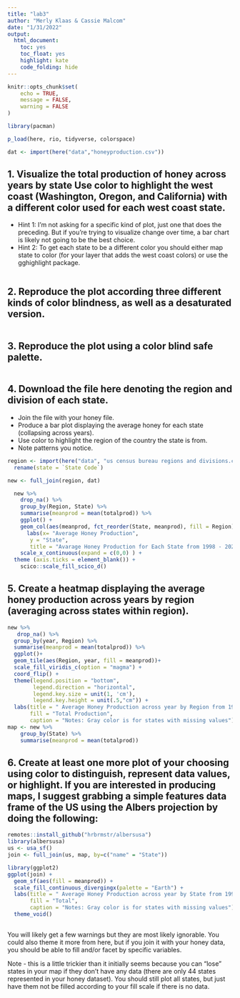 ```yaml
---
title: "lab3"
author: "Merly Klaas & Cassie Malcom"
date: "1/31/2022"
output:
  html_document:
    toc: yes
    toc_float: yes
    highlight: kate
    code_folding: hide
---
```


```r
knitr::opts_chunk$set(
	echo = TRUE,
	message = FALSE,
	warning = FALSE
)
```

```r
library(pacman)

p_load(here, rio, tidyverse, colorspace)

dat <- import(here("data","honeyproduction.csv"))
```

## 1. Visualize the total production of honey across years by state Use color to highlight the west coast (Washington, Oregon, and California) with a different color used for each west coast state.

  * Hint 1: I’m not asking for a specific kind of plot, just one that does the preceding. But if you’re trying to visualize change over time, a bar chart is likely not going to be the best choice.
  * Hint 2: To get each state to be a different color you should either map state to color (for your layer that adds the west coast colors) or use the gghighlight package.

```r

```
  
  
## 2. Reproduce the plot according three different kinds of color blindness, as well as a desaturated version.
```r

```

## 3. Reproduce the plot using a color blind safe palette.

```r

```

## 4. Download the file here denoting the region and division of each state.
  * Join the file with your honey file.
  * Produce a bar plot displaying the average honey for each state (collapsing across years).
  * Use color to highlight the region of the country the state is from.
  * Note patterns you notice.
  
```r
region <- import(here("data", "us census bureau regions and divisions.csv")) %>% 
  rename(state = `State Code`) 

new <- full_join(region, dat)

  new %>% 
    drop_na() %>% 
    group_by(Region, State) %>% 
    summarise(meanprod = mean(totalprod)) %>% 
    ggplot() +
    geom_col(aes(meanprod, fct_reorder(State, meanprod), fill = Region)) + 
      labs(x= "Average Honey Production",
       y = "State",
       title = "Avarage Honey Production for Each State from 1998 - 2021") +
    scale_x_continuous(expand = c(0,0) ) + 
  theme (axis.ticks = element_blank()) + 
    scico::scale_fill_scico_d()
```


  
## 5. Create a heatmap displaying the average honey production across years by region (averaging across states within region).
```r
new %>% 
   drop_na() %>% 
  group_by(year, Region) %>% 
  summarise(meanprod = mean(totalprod)) %>%
  ggplot()+ 
  geom_tile(aes(Region, year, fill = meanprod))+
  scale_fill_viridis_c(option = "magma") +
  coord_flip() +
  theme(legend.position = "bottom",
        legend.direction = "horizontal",
        legend.key.size = unit(1, 'cm'),
        legend.key.height = unit(.5,"cm")) +
  labs(title = " Average Honey Production across year by Region from 1998 - 2012",
       fill = "Total Production", 
       caption = "Notes: Gray color is for states with missing values")
map <- new %>% 
    group_by(State) %>% 
    summarise(meanprod = mean(totalprod)) 

```

## 6. Create at least one more plot of your choosing using color to distinguish, represent data values, or highlight. If you are interested in producing maps, I suggest grabbing a simple features data frame of the US using the Albers projection by doing the following:

```r
remotes::install_github("hrbrmstr/albersusa")
library(albersusa)
us <- usa_sf()
join <- full_join(us, map, by=c("name" = "State"))

library(ggplot2)
ggplot(join) +
  geom_sf(aes(fill = meanprod)) +
  scale_fill_continuous_divergingx(palette = "Earth") +
  labs(title = " Average Honey Production across year by State from 1998 - 2012",
       fill = "Total", 
       caption = "Notes: Gray color is for states with missing values") +
  theme_void()
  
```
You will likely get a few warnings but they are most likely ignorable. You could also theme it more from here, but if you join it with your honey data, you should be able to fill and/or facet by specific variables.

Note - this is a little trickier than it initially seems because you can “lose” states in your map if they don’t have any data (there are only 44 states represented in your honey dataset). You should still plot all states, but just have them not be filled according to your fill scale if there is no data.



